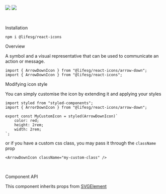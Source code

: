 
<Meta title="Usage" />

[<img src="https://badgen.net/badge/@lifesg%2Freact-icons/github/?icon=github" />](https://github.com/LifeSG/react-icons)
[<img src="https://badgen.net/badge/@lifesg%2Freact-icons/npm/red/?icon=npm" />](https://www.npmjs.com/package/@lifesg/react-icons)

<br />

<Title>Usage</Title>

<Secondary>Installation</Secondary>

```
npm i @lifesg/react-icons
```

<Secondary>Overview</Secondary>

A symbol and a visual representative that can be used to
communicate an action or message.

```tsx
import { ArrowDownIcon } from "@lifesg/react-icons/arrow-down";
import { ArrowDownIcon } from "@lifesg/react-icons";
```

<Heading3>Modifying icon style</Heading3>

You can simply customise the icon by extending it and applying your styles

```tsx
import styled from "styled-components";
import { ArrorDownIcon } from "@lifesg/react-icons/arrow-down";

export const MyCustomIcon = styled(ArrowDownIcon)`
    color: red;
    height: 2rem;
    width: 2rem;
`;
```

or if you have a custom css class, you may pass it through the `className` prop

```tsx
<ArrowDownIcon className="my-custom-class" />
```

<br />

<Secondary>Component API</Secondary>

This component inherits props from [SVGElement](https://developer.mozilla.org/en-US/docs/Web/SVG/Element/svg)

<br />

